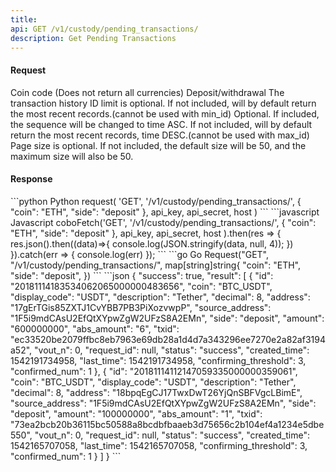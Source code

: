 ```yaml
---
title: 
api: GET /v1/custody/pending_transactions/ 
description: Get Pending Transactions 
---
```

#### Request 

<ParamField body="coin" type="String" >Coin code (Does not return all currencies)</ParamField> 
<ParamField body="side" type="enum(deposit / withdraw)" >Deposit/withdrawal</ParamField> 
<ParamField body="max_id" type="String" >The transaction history ID limit is optional. If not included, will by default return the most recent records.(cannot be used with min_id)</ParamField> 
<ParamField body="min_id" type="String" >Optional. If included, the sequence will be changed to time ASC. If not included, will by default return the most recent records, time DESC.(cannot be used with max_id)</ParamField> 
<ParamField body="limit" type="Integer" >Page size is optional. If not included, the default size will be 50, and the maximum size will also be 50.</ParamField> 

#### Response 

<RequestExample>
```python Python
request(
    'GET',
    '/v1/custody/pending_transactions/',
    {
        "coin": "ETH",
        "side": "deposit"
    },
    api_key, api_secret, host
)
```
```javascript Javascript
coboFetch('GET', '/v1/custody/pending_transactions/',
        {
            "coin": "ETH",
            "side": "deposit"
        },
        api_key, api_secret, host
    ).then(res => {
        res.json().then((data)=>{
            console.log(JSON.stringify(data, null, 4));
        })
    }).catch(err => {
        console.log(err)
    });
```
```go Go
Request("GET", "/v1/custody/pending_transactions/", map[string]string{
    "coin": "ETH",
    "side": "deposit",
})
```
</RequestExample>

<ResponseExample>
```json
{
  "success": true,
  "result": [
    {
      "id": "20181114183534062065000000483656",
      "coin": "BTC_USDT",
      "display_code": "USDT",
      "description": "Tether",
      "decimal": 8,
      "address": "17gErTGis85ZXTJ1CvYBB7PB3PiXozvwpP",
      "source_address": "1F5i9mdCAsU2EfQtXYpwZgW2UFzS8A2EMn",
      "side": "deposit",
      "amount": "600000000",
      "abs_amount": "6",
      "txid": "ec33520be2079ffbc8eb7963e69db28a1d4d7a343296ee7270e2a82af3194a52",
      "vout_n": 0,
      "request_id": null,
      "status": "success",
      "created_time": 1542191734958,
      "last_time": 1542191734958,
      "confirming_threshold": 3,
      "confirmed_num": 1
    },
    {
      "id": "20181114112147059335000000359061",
      "coin": "BTC_USDT",
      "display_code": "USDT",
      "description": "Tether",
      "decimal": 8,
      "address": "18bpqEgCJ17TwxDwT26YjQnSBFVgcLBimE",
      "source_address": "1F5i9mdCAsU2EfQtXYpwZgW2UFzS8A2EMn",
      "side": "deposit",
      "amount": "100000000",
      "abs_amount": "1",
      "txid": "73ea2bcb20b36115bc50588a8bcdbfbaaeb3d75656c2b104ef4a1234e5dbe550",
      "vout_n": 0,
      "request_id": null,
      "status": "success",
      "created_time": 1542165707058,
      "last_time": 1542165707058,
      "confirming_threshold": 3,
      "confirmed_num": 1
    }
  ]
}
```
</ResponseExample>

